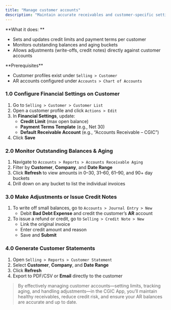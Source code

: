 ```yaml
---
title: "Manage customer accounts"
description: "Maintain accurate receivables and customer-specific settings—track balances, adjust credit limits, and monitor aging—using the CGIC App’s customer account management features."
---
```


<Card title="Overview" icon="sparkles">
  **What it does: **

  - Sets and updates credit limits and payment terms per customer
  - Monitors outstanding balances and aging buckets
  - Allows adjustments (write-offs, credit notes) directly against customer accounts
</Card>

<Info>
  **Prerequisites**

  - Customer profiles exist under `Selling > Customer`
  - AR accounts configured under `Accounts > Chart of Accounts `
</Info>

### 1.0 Configure Financial Settings on Customer

1. Go to `Selling > Customer > Customer List`
2. Open a customer profile and click `Actions > Edit `
3. In **Financial Settings**, update:
   - **Credit Limit** (max open balance)
   - **Payment Terms Template** (e.g., Net 30)
   - **Default Receivable Account** (e.g., “Accounts Receivable – CGIC”)
4. Click **Save**

### 2.0 Monitor Outstanding Balances & Aging

1. Navigate to `Accounts > Reports > Accounts Receivable Aging`
2. Filter by **Customer**, **Company**, and **Date Range**
3. Click **Refresh** to view amounts in 0–30, 31–60, 61–90, and 90\+ day buckets
4. Drill down on any bucket to list the individual invoices

### 3.0 Make Adjustments or Issue Credit Notes

1. To write off small balances, go to `Accounts > Journal Entry > New`
   - Debit **Bad Debt Expense** and credit the customer’s **AR** account
2. To issue a refund or credit, go to `Selling > Credit Note > New`
   - Link the original invoice
   - Enter credit amount and reason
   - Save and **Submit**

### 4.0 Generate Customer Statements

1. Open `Selling > Reports > Customer Statement`
2. Select **Customer**, **Company**, and **Date Range**
3. Click **Refresh**
4. Export to PDF/CSV or **Email** directly to the customer

> By effectively managing customer accounts—setting limits, tracking aging, and handling adjustments—in the CGIC App, you’ll maintain healthy receivables, reduce credit risk, and ensure your AR balances are accurate and up to date.